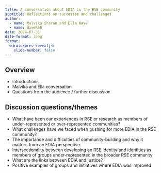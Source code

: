 ```yaml
---
title: A conversation about EDIA in the RSE community
subtitle: Reflections on successes and challenges
author: 
  - name: Malvika Sharan and Ella Kaye
  - name: diveRSE
date: 2024-07-31
date-format: long
format:
  warwickpres-revealjs: 
    slide-number: false
---
```


## Overview

- Introductions
- Malvika and Ella conversation
- Questions from the audience / further discussion

## Discussion questions/themes

::: {.incremental}

- What have been our experiences in RSE or research as members of under-represented or over-represented communities?
- [What challenges have we faced when pushing for more EDIA in the RSE community?]{.gray}
- The importance and difficulties of community-building and why it matters from an EDIA perspective
- [Intersectionality between developing an RSE identity and identities as members of groups under-represented in the broader RSE community]{.gray}
- What are the links between EDIA and justice?
- [Positive examples of groups and initiatives where EDIA was improved]{.gray}
:::

```{=html}
<!-- needs to be last chunk of presentation otherwise creates an extra slide -->
<!-- requires Quarto v1.3 -->
<!-- tint80 for border, tint20 for title -->
<!-- this should hopefully no longer be necessary in a future version of Quarto -->
<!-- https://github.com/quarto-dev/quarto-cli/issues/5038 -->
<style type="text/css">
div.callout-note {
  border-left-color: #00A9CE !important;
}

div.callout-note.callout-style-default .callout-title {
  background-color: #B3E5F0 !important;
}

div.callout-warning {
  border-left-color: #CB333B !important;
}

div.callout-warning.callout-style-default .callout-title {
  background-color: #EEC3C3 !important;
}

div.callout-tip {
  border-left-color: #6DCDB8 !important;
}

div.callout-tip.callout-style-default .callout-title {
  background-color: #D3F0EB !important;
}

div.callout-important {
  border-left-color: #F1BE48 !important;
}

div.callout-important.callout-style-default .callout-title {
  background-color: #FAECC8 !important;
}

div.callout-caution {
  border-left-color: #E87722 !important;
}

div.callout-caution.callout-style-default .callout-title {
  background-color: #F8D5BC !important;
}
</style>
```
